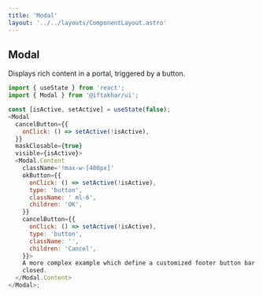 ```yaml
---
title: 'Modal'
layout: '../../layouts/ComponentLayout.astro'
---
```



## Modal

Displays rich content in a portal, triggered by a button.

<div class='component-preview '>
  <Modal client:load />
</div>

```js
import { useState } from 'react';
import { Modal } from '@iftakhar/ui';
```

```js
const [isActive, setActive] = useState(false);
<Modal
  cancelButton={{
    onClick: () => setActive(!isActive),
  }}
  maskClosable={true}
  visible={isActive}>
  <Modal.Content
    className='!max-w-[400px]'
    okButton={{
      onClick: () => setActive(!isActive),
      type: 'button',
      className: ' ml-6',
      children: 'OK',
    }}
    cancelButton={{
      onClick: () => setActive(!isActive),
      type: 'button',
      className: '',
      children: 'Cancel',
    }}>
    A more complex example which define a customized footer button bar. The dialog will change to loading state after clicking the submit button, and when the loading is done, the modal dialog will be
    closed.
  </Modal.Content>
</Modal>;
```
